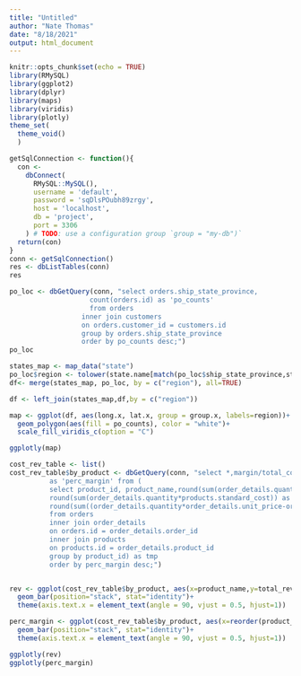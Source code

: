 ```yaml
---
title: "Untitled"
author: "Nate Thomas"
date: "8/18/2021"
output: html_document
---
```


```r
knitr::opts_chunk$set(echo = TRUE)
library(RMySQL)
library(ggplot2)
library(dplyr)
library(maps)
library(viridis)
library(plotly)
theme_set(
  theme_void()
  )
```

```r
getSqlConnection <- function(){
  con <-
    dbConnect(
      RMySQL::MySQL(),
      username = 'default',
      password = 'sqDlsPOubh89zrgy',
      host = 'localhost',
      db = 'project',
      port = 3306
    ) # TODO: use a configuration group `group = "my-db")`
  return(con)
}
conn <- getSqlConnection()
res <- dbListTables(conn)
res
```

```r
po_loc <- dbGetQuery(conn, "select orders.ship_state_province,
                	count(orders.id) as 'po_counts'
                	from orders 
                  inner join customers
                  on orders.customer_id = customers.id
                  group by orders.ship_state_province
                  order by po_counts desc;")
po_loc
```


```r
states_map <- map_data("state")
po_loc$region <- tolower(state.name[match(po_loc$ship_state_province,state.abb)])
df<- merge(states_map, po_loc, by = c("region"), all=TRUE)

df <- left_join(states_map,df,by = c("region"))

map <- ggplot(df, aes(long.x, lat.x, group = group.x, labels=region))+
  geom_polygon(aes(fill = po_counts), color = "white")+
  scale_fill_viridis_c(option = "C")

ggplotly(map)
```
```r
cost_rev_table <- list()
cost_rev_table$by_product <- dbGetQuery(conn, "select *,margin/total_cost 
          as 'perc_margin' from (
          select product_id, product_name,round(sum(order_details.quantity*order_details.unit_price)) as 'total_rev',
          round(sum(order_details.quantity*products.standard_cost)) as 'total_cost',
          round(sum((order_details.quantity*order_details.unit_price-order_details.quantity*products.standard_cost)/order_details.quantity*order_details.unit_price)) as 'margin'
          from orders
          inner join order_details
          on orders.id = order_details.order_id
          inner join products
          on products.id = order_details.product_id
          group by product_id) as tmp 
          order by perc_margin desc;")


rev <- ggplot(cost_rev_table$by_product, aes(x=product_name,y=total_rev))+
  geom_bar(position="stack", stat="identity")+
  theme(axis.text.x = element_text(angle = 90, vjust = 0.5, hjust=1))

perc_margin <- ggplot(cost_rev_table$by_product, aes(x=reorder(product_name,-perc_margin),y=perc_margin))+
  geom_bar(position="stack", stat="identity")+
  theme(axis.text.x = element_text(angle = 90, vjust = 0.5, hjust=1))

ggplotly(rev)
ggplotly(perc_margin)
```
